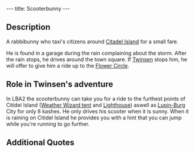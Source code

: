 ---
title: Scooterbunny
---

{{Infobox Character
 |image=Scooter.png
 |race=rabbibunny
 |gender=male
 |size=average
 |age=young
 |magical=no
 |lba1=
 |lba2=yes
 |alignment=neutral
 |occupation=Scooter driver
 |requires=
 |amount=
 |fam1=
 |fam2=
 |planet=
 |island=
 |building=
}}
{{Quote
 |That alien jalopy's easy on the eyes, but it looks difficult to park!
 |character=Scooterbunny
 |island=Citadel Island
 |planet=twinsun
 |quoteid=1293}}

==Description==

A rabbibunny who taxi's citizens around [[Citadel Island]] for a small fare.

He is found in a garage during the rain complaining about the storm. After the rain stops, he drives around the town square. If [[Twinsen]] stops him, he will offer to give him a ride up to the [[Ridge of the Flowers Circle‏‎|Flower Circle]].

==Role in Twinsen's adventure==
In LBA2 the scooterbunny can take you for a ride to the furthest points of Citidel Island ([[Weather Wizard tent]] and [[Lighthouse]]) aswell as [[Lupin-Burg]] City for only 8 kashes. He only drives his scooter when it is sunny.
When it is raining on Citidel Island he provides you with a hint that you can jump while you're running to go further.

==Additional Quotes==
{{Quote
 |Hang on!
 |character=Scooterbunny
 |island=Citadel Island
 |planet=twinsun
 |quoteid=1297}}
{{Quote
 |I don't talk to nutcases Mr Twinsen!
 |character=Scooterbunny
 |island=Citadel Island
 |planet=twinsun
 |quoteid=1300}}
{{Quote
 |I don't take anyone in the storm, I hate this weather. And why doesn't the Weather Wizard intervene, heh? By the way, did you notice that you could jump while you are running?
 |character=Scooterbunny
 |island=Citadel Island
 |planet=twinsun
 |quoteid=1294}}

<!-- remove these category links when they're all automated by categorizers...
[[Category:Citadel Island inhabitants]] -->